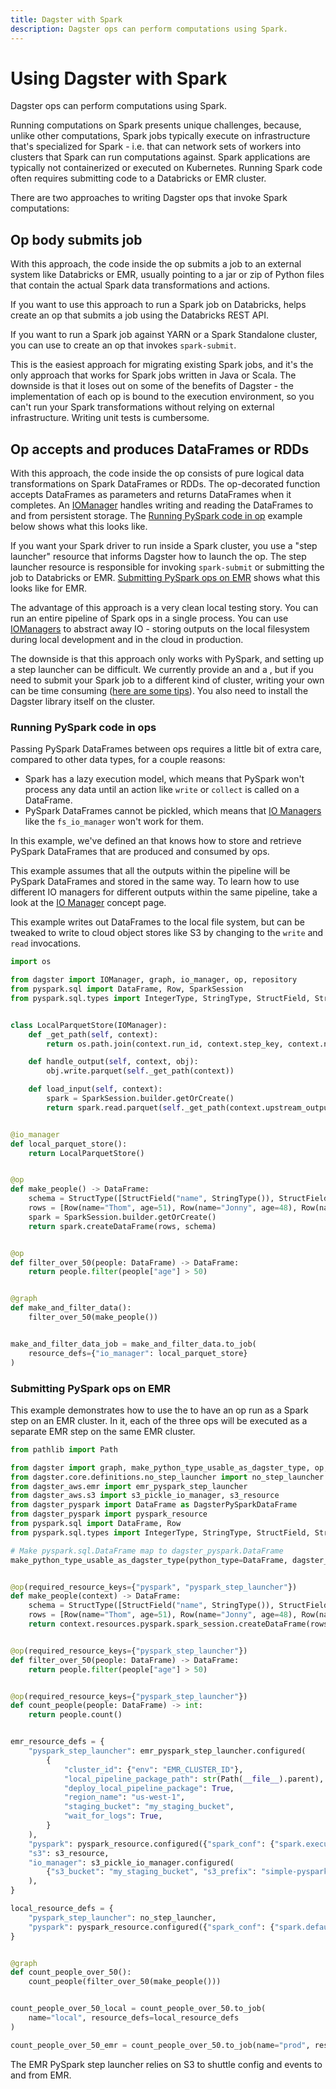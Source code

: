 ```yaml
---
title: Dagster with Spark
description: Dagster ops can perform computations using Spark.
---
```


# Using Dagster with Spark

Dagster ops can perform computations using Spark.

Running computations on Spark presents unique challenges, because, unlike other computations, Spark jobs typically execute on infrastructure that's specialized for Spark - i.e. that can network sets of workers into clusters that Spark can run computations against. Spark applications are typically not containerized or executed on Kubernetes. Running Spark code often requires submitting code to a Databricks or EMR cluster.

There are two approaches to writing Dagster ops that invoke Spark computations:

## Op body submits job

With this approach, the code inside the op submits a job to an external system like Databricks or EMR, usually pointing to a jar or zip of Python files that contain the actual Spark data transformations and actions.

If you want to use this approach to run a Spark job on Databricks, <PyObject module='dagster_databricks' object='create_databricks_job_solid' /> helps create an op that submits a job using the Databricks REST API.

If you want to run a Spark job against YARN or a Spark Standalone cluster, you can use <PyObject module='dagster_shell' object='create_shell_command_solid' /> to create an op that invokes `spark-submit`.

This is the easiest approach for migrating existing Spark jobs, and it's the only approach that works for Spark jobs written in Java or Scala. The downside is that it loses out on some of the benefits of Dagster - the implementation of each op is bound to the execution environment, so you can't run your Spark transformations without relying on external infrastructure. Writing unit tests is cumbersome.

## Op accepts and produces DataFrames or RDDs

With this approach, the code inside the op consists of pure logical data transformations on Spark DataFrames or RDDs. The op-decorated function accepts DataFrames as parameters and returns DataFrames when it completes. An [IOManager](/concepts/io-management/io-managers) handles writing and reading the DataFrames to and from persistent storage. The [Running PySpark code in op](#running-pyspark-code-in-ops) example below shows what this looks like.

If you want your Spark driver to run inside a Spark cluster, you use a "step launcher" resource that informs Dagster how to launch the op. The step launcher resource is responsible for invoking `spark-submit` or submitting the job to Databricks or EMR. [Submitting PySpark ops on EMR](#submitting-pyspark-ops-on-emr) shows what this looks like for EMR.

The advantage of this approach is a very clean local testing story. You can run an entire pipeline of Spark ops in a single process. You can use [IOManagers](/concepts/io-management/io-managers) to abstract away IO - storing outputs on the local filesystem during local development and in the cloud in production.

The downside is that this approach only works with PySpark, and setting up a step launcher can be difficult. We currently provide an <PyObject module='dagster_aws.emr' object='emr_pyspark_step_launcher' /> and a <PyObject module='dagster_databricks' object='databricks_pyspark_step_launcher' />, but if you need to submit your Spark job to a different kind of cluster, writing your own can be time consuming ([here are some tips](https://github.com/dagster-io/dagster/discussions/3201)). You also need to install the Dagster library itself on the cluster.

### Running PySpark code in ops

<CodeReferenceLink filePath="examples/basic_pyspark" />

Passing PySpark DataFrames between ops requires a little bit of extra care, compared to other data types, for a couple reasons:

- Spark has a lazy execution model, which means that PySpark won't process any data until an action like `write` or `collect` is called on a DataFrame.
- PySpark DataFrames cannot be pickled, which means that [IO Managers](/concepts/io-management/io-managers) like the `fs_io_manager` won't work for them.

In this example, we've defined an <PyObject module='dagster' object='IOManager' /> that knows how to store and retrieve PySpark DataFrames that are produced and consumed by ops.

This example assumes that all the outputs within the pipeline will be PySpark DataFrames and stored in the same way. To learn how to use different IO managers for different outputs within the same pipeline, take a look at the [IO Manager](/concepts/io-management/io-managers) concept page.

This example writes out DataFrames to the local file system, but can be tweaked to write to cloud object stores like S3 by changing to the `write` and `read` invocations.

```python file=../../basic_pyspark_crag/repo.py startafter=start_repo_marker_0 endbefore=end_repo_marker_0
import os

from dagster import IOManager, graph, io_manager, op, repository
from pyspark.sql import DataFrame, Row, SparkSession
from pyspark.sql.types import IntegerType, StringType, StructField, StructType


class LocalParquetStore(IOManager):
    def _get_path(self, context):
        return os.path.join(context.run_id, context.step_key, context.name)

    def handle_output(self, context, obj):
        obj.write.parquet(self._get_path(context))

    def load_input(self, context):
        spark = SparkSession.builder.getOrCreate()
        return spark.read.parquet(self._get_path(context.upstream_output))


@io_manager
def local_parquet_store():
    return LocalParquetStore()


@op
def make_people() -> DataFrame:
    schema = StructType([StructField("name", StringType()), StructField("age", IntegerType())])
    rows = [Row(name="Thom", age=51), Row(name="Jonny", age=48), Row(name="Nigel", age=49)]
    spark = SparkSession.builder.getOrCreate()
    return spark.createDataFrame(rows, schema)


@op
def filter_over_50(people: DataFrame) -> DataFrame:
    return people.filter(people["age"] > 50)


@graph
def make_and_filter_data():
    filter_over_50(make_people())


make_and_filter_data_job = make_and_filter_data.to_job(
    resource_defs={"io_manager": local_parquet_store}
)
```

### Submitting PySpark ops on EMR

<CodeReferenceLink filePath="examples/emr_pyspark" />

This example demonstrates how to use the <PyObject module='dagster_aws.emr' object='emr_pyspark_step_launcher' /> to have an op run as a Spark step on an EMR cluster. In it, each of the three ops will be executed as a separate EMR step on the same EMR cluster.

```python file=../../emr_pyspark_crag/repo.py startafter=start-snippet endbefore=end-snippet
from pathlib import Path

from dagster import graph, make_python_type_usable_as_dagster_type, op, repository
from dagster.core.definitions.no_step_launcher import no_step_launcher
from dagster_aws.emr import emr_pyspark_step_launcher
from dagster_aws.s3 import s3_pickle_io_manager, s3_resource
from dagster_pyspark import DataFrame as DagsterPySparkDataFrame
from dagster_pyspark import pyspark_resource
from pyspark.sql import DataFrame, Row
from pyspark.sql.types import IntegerType, StringType, StructField, StructType

# Make pyspark.sql.DataFrame map to dagster_pyspark.DataFrame
make_python_type_usable_as_dagster_type(python_type=DataFrame, dagster_type=DagsterPySparkDataFrame)


@op(required_resource_keys={"pyspark", "pyspark_step_launcher"})
def make_people(context) -> DataFrame:
    schema = StructType([StructField("name", StringType()), StructField("age", IntegerType())])
    rows = [Row(name="Thom", age=51), Row(name="Jonny", age=48), Row(name="Nigel", age=49)]
    return context.resources.pyspark.spark_session.createDataFrame(rows, schema)


@op(required_resource_keys={"pyspark_step_launcher"})
def filter_over_50(people: DataFrame) -> DataFrame:
    return people.filter(people["age"] > 50)


@op(required_resource_keys={"pyspark_step_launcher"})
def count_people(people: DataFrame) -> int:
    return people.count()


emr_resource_defs = {
    "pyspark_step_launcher": emr_pyspark_step_launcher.configured(
        {
            "cluster_id": {"env": "EMR_CLUSTER_ID"},
            "local_pipeline_package_path": str(Path(__file__).parent),
            "deploy_local_pipeline_package": True,
            "region_name": "us-west-1",
            "staging_bucket": "my_staging_bucket",
            "wait_for_logs": True,
        }
    ),
    "pyspark": pyspark_resource.configured({"spark_conf": {"spark.executor.memory": "2g"}}),
    "s3": s3_resource,
    "io_manager": s3_pickle_io_manager.configured(
        {"s3_bucket": "my_staging_bucket", "s3_prefix": "simple-pyspark"}
    ),
}

local_resource_defs = {
    "pyspark_step_launcher": no_step_launcher,
    "pyspark": pyspark_resource.configured({"spark_conf": {"spark.default.parallelism": 1}}),
}


@graph
def count_people_over_50():
    count_people(filter_over_50(make_people()))


count_people_over_50_local = count_people_over_50.to_job(
    name="local", resource_defs=local_resource_defs
)

count_people_over_50_emr = count_people_over_50.to_job(name="prod", resource_defs=emr_resource_defs)
```

The EMR PySpark step launcher relies on S3 to shuttle config and events to and from EMR.
